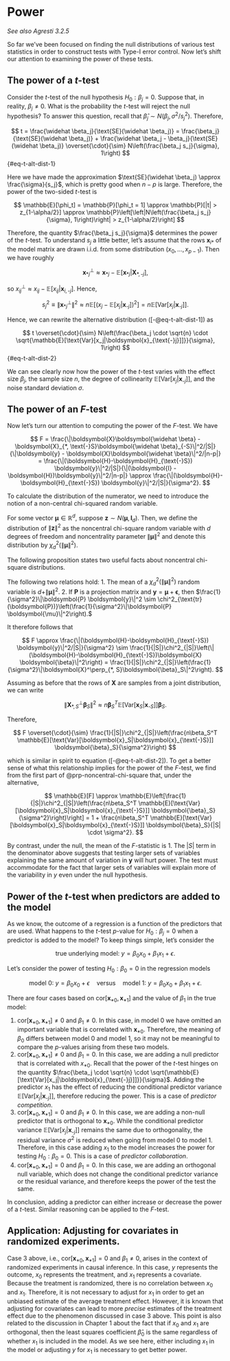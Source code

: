 # Power {#sec-power}

*See also Agresti 3.2.5*

So far we've been focused on finding the null distributions of various test statistics in order to construct tests with Type-I error control. Now let's shift our attention to examining the power of these tests.

## The power of a $t$-test

Consider the $t$-test of the null hypothesis $H_0: \beta_j = 0$. Suppose that, in reality, $\beta_j \neq 0$. What is the probability the $t$-test will reject the null hypothesis? To answer this question, recall that $\widehat \beta_j \sim N(\beta_j, \sigma^2/s_j^2)$. Therefore,

$$
t = \frac{\widehat \beta_j}{\text{SE}(\widehat \beta_j)} = \frac{\beta_j}{\text{SE}(\widehat \beta_j)} + \frac{\widehat \beta_j - \beta_j}{\text{SE}(\widehat \beta_j)} \overset{\cdot}{\sim} N\left(\frac{\beta_j s_j}{\sigma}, 1\right)
$$ {#eq-t-alt-dist-1}

Here we have made the approximation $\text{SE}(\widehat \beta_j) \approx \frac{\sigma}{s_j}$, which is pretty good when $n-p$ is large. Therefore, the power of the two-sided $t$-test is

$$
\mathbb{E}[\phi_t] = \mathbb{P}[\phi_t = 1] \approx \mathbb{P}[|t| > z_{1-\alpha/2}] \approx \mathbb{P}\left[\left|N\left(\frac{\beta_j s_j}{\sigma}, 1\right)\right| > z_{1-\alpha/2}\right]
$$

Therefore, the quantity $\frac{\beta_j s_j}{\sigma}$ determines the power of the $t$-test. To understand $s_j$ a little better, let's assume that the rows $\boldsymbol{x}_{i*}$ of the model matrix are drawn i.i.d. from some distribution $(x_0, \dots, x_{p-1})$. Then we have roughly

$$
\boldsymbol{x}_{*j}^\perp \approx \boldsymbol{x}_{*j} - \mathbb{E}[\boldsymbol{x}_{*j}|\boldsymbol{X}_{*, \text{-}j}],
$$

so $x_{ij}^\perp \approx x_{ij} - \mathbb{E}[x_{ij}|\boldsymbol{x}_{i,\text{-}j}]$. Hence,

$$
s_j^2 \equiv \|\boldsymbol{x}_{*j}^\perp\|^2 \approx n\mathbb{E}[(x_j-\mathbb{E}[x_j|\boldsymbol{x}_{\text{-}j}])^2] = n\mathbb{E}[\text{Var}[x_j|\boldsymbol{x}_{\text{-}j}]].
$$

Hence, we can rewrite the alternative distribution ([-@eq-t-alt-dist-1]) as

$$
t \overset{\cdot}{\sim} N\left(\frac{\beta_j \cdot \sqrt{n} \cdot \sqrt{\mathbb{E}[\text{Var}[x_j|\boldsymbol{x}_{\text{-}j}]]}}{\sigma}, 1\right)
$$ {#eq-t-alt-dist-2}

We can see clearly now how the power of the $t$-test varies with the effect size $\beta_j$, the sample size $n$, the degree of collinearity $\mathbb{E}[\text{Var}[x_j|\boldsymbol{x}_{\text{-}j}]]$, and the noise standard deviation $\sigma$.

## The power of an $F$-test

Now let's turn our attention to computing the power of the $F$-test. We have

$$
F = \frac{\|\boldsymbol{X}\boldsymbol{\widehat \beta} - \boldsymbol{X}_{*, \text{-}S}\boldsymbol{\widehat \beta}_{-S}\|^2/|S|}{\|\boldsymbol{y} - \boldsymbol{X}\boldsymbol{\widehat \beta}\|^2/|n-p|} = \frac{\|(\boldsymbol{H}-\boldsymbol{H}_{\text{-}S}) \boldsymbol{y}\|^2/|S|}{\|(\boldsymbol{I} - \boldsymbol{H})\boldsymbol{y}\|^2/|n-p|} \approx \frac{\|(\boldsymbol{H}-\boldsymbol{H}_{\text{-}S}) \boldsymbol{y}\|^2/|S|}{\sigma^2}.
$$

To calculate the distribution of the numerator, we need to introduce the notion of a non-central chi-squared random variable.

::: {#def-noncentral-chi-square}
For some vector $\boldsymbol{\mu} \in \mathbb{R}^d$, suppose $\boldsymbol{z} \sim N(\boldsymbol{\mu}, \boldsymbol{I}_d)$. Then, we define the distribution of $\|\boldsymbol{z}\|^2$ as the noncentral chi-square random variable with $d$ degrees of freedom and noncentrality parameter $\|\boldsymbol{\mu}\|^2$ and denote this distribution by $\chi^2_d(\|\boldsymbol{\mu}\|^2)$.
:::

The following proposition states two useful facts about noncentral chi-square distributions.

::: {#prp-noncentral-chi-square}
The following two relations hold:
1. The mean of a $\chi^2_d(\|\boldsymbol{\mu}\|^2)$ random variable is $d + \|\boldsymbol{\mu}\|^2$.
2. If $\boldsymbol{P}$ is a projection matrix and $\boldsymbol{y} = \boldsymbol{\mu} + \boldsymbol{\epsilon}$, then $\frac{1}{\sigma^2}\|\boldsymbol{P} \boldsymbol{y}\|^2 \sim \chi^2_{\text{tr}(\boldsymbol{P})}\left(\frac{1}{\sigma^2}\|\boldsymbol{P} \boldsymbol{\mu}\|^2\right).$
:::

It therefore follows that

$$
F \approx \frac{\|(\boldsymbol{H}-\boldsymbol{H}_{\text{-}S}) \boldsymbol{y}\|^2/|S|}{\sigma^2} \sim \frac{1}{|S|}\chi^2_{|S|}\left(\|(\boldsymbol{H}-\boldsymbol{H}_{\text{-}S})\boldsymbol{X} \boldsymbol{\beta}\|^2\right) = \frac{1}{|S|}\chi^2_{|S|}\left(\frac{1}{\sigma^2}\|\boldsymbol{X}^\perp_{*, S}\boldsymbol{\beta}_S\|^2\right).
$$

Assuming as before that the rows of $\boldsymbol{X}$ are samples from a joint distribution, we can write

$$
\|\boldsymbol{X}^\perp_{*, S}\boldsymbol{\beta}_S\|^2 \approx n\boldsymbol{\beta}_S^T \mathbb{E}[\text{Var}[\boldsymbol{x}_S|\boldsymbol{x}_{\text{-}S}]] \boldsymbol{\beta}_S.
$$

Therefore,

$$
F \overset{\cdot}{\sim} \frac{1}{|S|}\chi^2_{|S|}\left(\frac{n\beta_S^T \mathbb{E}[\text{Var}[\boldsymbol{x}_S|\boldsymbol{x}_{\text{-}S}]] \boldsymbol{\beta}_S}{\sigma^2}\right)
$$

which is similar in spirit to equation ([-@eq-t-alt-dist-2]). To get a better sense of what this relationship implies for the power of the $F$-test, we find from the first part of @prp-noncentral-chi-square that, under the alternative,

$$
\mathbb{E}[F] \approx \mathbb{E}\left[\frac{1}{|S|}\chi^2_{|S|}\left(\frac{n\beta_S^T \mathbb{E}[\text{Var}[\boldsymbol{x}_S|\boldsymbol{x}_{\text{-}S}]] \boldsymbol{\beta}_S}{\sigma^2}\right)\right] = 1 + \frac{n\beta_S^T \mathbb{E}[\text{Var}[\boldsymbol{x}_S|\boldsymbol{x}_{\text{-}S}]] \boldsymbol{\beta}_S}{|S| \cdot \sigma^2}.
$$

By contrast, under the null, the mean of the $F$-statistic is 1. The $|S|$ term in the denominator above suggests that testing larger sets of variables explaining the same amount of variation in $\boldsymbol{y}$ will hurt power. The test must accommodate for the fact that larger sets of variables will explain more of the variability in $y$ even under the null hypothesis.

## Power of the $t$-test when predictors are added to the model

As we know, the outcome of a regression is a function of the predictors that are used. What happens to the $t$-test $p$-value for $H_0: \beta_j = 0$ when a predictor is added to the model? To keep things simple, let's consider the

$$
\text{true underlying model:}\ y = \beta_0 x_0 + \beta_1 x_1 + \epsilon.
$$

Let's consider the power of testing $H_0: \beta_0 = 0$ in the regression models

$$
\text{model 0:}\ y = \beta_0 x_0 + \epsilon \quad \text{versus} \quad \text{model 1:}\ y = \beta_0 x_0 + \beta_1 x_1 + \epsilon.
$$

There are four cases based on $\text{cor}[\boldsymbol{x}_{*0}, \boldsymbol{x}_{*1}]$ and the value of $\beta_1$ in the true model:

1. $\text{cor}[\boldsymbol{x}_{*0}, \boldsymbol{x}_{*1}] \neq 0$ and $\beta_1 \neq 0$. In this case, in model 0 we have omitted an important variable that is correlated with $\boldsymbol{x}_{*0}$. Therefore, the meaning of $\beta_0$ differs between model 0 and model 1, so it may not be meaningful to compare the $p$-values arising from these two models.
2. $\text{cor}[\boldsymbol{x}_{*0}, \boldsymbol{x}_{*1}] \neq 0$ and $\beta_1 = 0$. In this case, we are adding a null predictor that is correlated with $x_{*0}$. Recall that the power of the $t$-test hinges on the quantity $\frac{\beta_j \cdot \sqrt{n} \cdot \sqrt{\mathbb{E}[\text{Var}[x_j|\boldsymbol{x}_{\text{-}j}]]}}{\sigma}$. Adding the predictor $x_1$ has the effect of reducing the conditional predictor variance $\mathbb{E}[\text{Var}[x_j|\boldsymbol{x}_{\text{-}j}]]$, therefore reducing the power. This is a case of *predictor competition*.
3. $\text{cor}[\boldsymbol{x}_{*0}, \boldsymbol{x}_{*1}] = 0$ and $\beta_1 \neq 0$. In this case, we are adding a non-null predictor that is orthogonal to $\boldsymbol{x}_{*0}$. While the conditional predictor variance $\mathbb{E}[\text{Var}[x_j|\boldsymbol{x}_{\text{-}j}]]$ remains the same due to orthogonality, the residual variance $\sigma^2$ is reduced when going from model 0 to model 1.\footnote{If $\beta_1$ is small enough, then the unbiased estimate of the residual variance may actually increase due to a reduction in the residual degrees of freedom in the denominator.} Therefore, in this case adding $x_1$ to the model increases the power for testing $H_0: \beta_0 = 0$. This is a case of *predictor collaboration*.
4. $\text{cor}[\boldsymbol{x}_{*0}, \boldsymbol{x}_{*1}] = 0$ and $\beta_1 = 0$. In this case, we are adding an orthogonal null variable, which does not change the conditional predictor variance or the residual variance, and therefore keeps the power of the test the same.

In conclusion, adding a predictor can either increase or decrease the power of a $t$-test. Similar reasoning can be applied to the $F$-test.

## Application: Adjusting for covariates in randomized experiments. 

Case 3 above, i.e., $\text{cor}[\boldsymbol{x}_{*0}, \boldsymbol{x}_{*1}] = 0$ and $\beta_1 \neq 0$, arises in the context of randomized experiments in causal inference. In this case, $y$ represents the outcome, $x_0$ represents the treatment, and $x_1$ represents a covariate. Because the treatment is randomized, there is no correlation between $x_0$ and $x_1$. Therefore, it is not necessary to adjust for $x_1$ in order to get an unbiased estimate of the average treatment effect. However, it is known that adjusting for covariates can lead to more *precise* estimates of the treatment effect due to the phenomenon discussed in case 3 above. This point is also related to the discussion in Chapter 1 about the fact that if $x_0$ and $x_1$ are orthogonal, then the least squares coefficient $\widehat \beta_0$ is the same regardless of whether $x_1$ is included in the model. As we see here, either including $x_1$ in the model or adjusting $y$ for $x_1$ is necessary to get better power.
